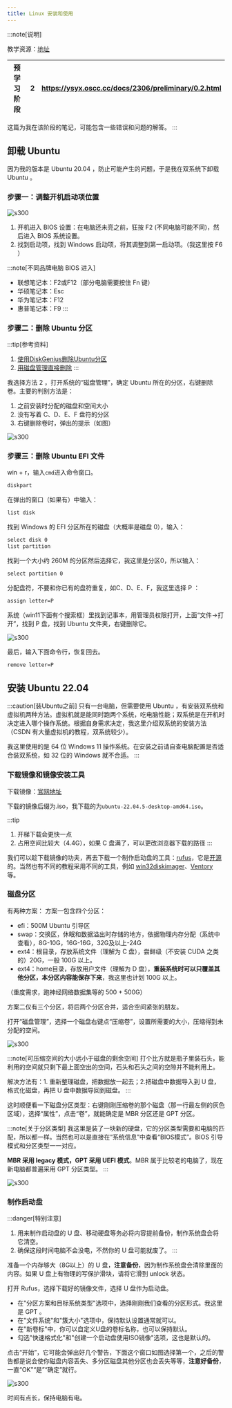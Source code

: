 ```yaml
---
title: Linux 安装和使用
---
```


:::note[说明]

教学资源：[地址](https://ysyx.oscc.cc/docs/#%E6%95%99%E5%AD%A6%E8%B5%84%E6%BA%90)

| 预学习阶段 | 2 | https://ysyx.oscc.cc/docs/2306/preliminary/0.2.html |
| --- | --- | --- |

这篇为我在该阶段的笔记，可能包含一些错误和问题的解答。
:::

## 卸载 Ubuntu

因为我的版本是 Ubuntu 20.04 ，防止可能产生的问题，于是我在双系统下卸载 Ubuntu 。

### 步骤一：调整开机启动项位置

![s300](../../../../assets/images/2ysyx1.jpg)

1. 开机进入 BIOS 设置：在电脑还未亮之前，狂按 F2 (不同电脑可能不同)，然后进入 BIOS 系统设置。
2. 找到启动项，找到 Windows 启动项，将其调整到第一启动项。（我这里按 F6 ）

:::note[不同品牌电脑 BIOS 进入]
- 联想笔记本：F2或F12（部分电脑需要按住 Fn 键）
- 华硕笔记本：Esc
- 华为笔记本：F12
- 惠普笔记本：F9
:::

### 步骤二：删除 Ubuntu 分区

:::tip[参考资料]
1. [使用DiskGenius删除Ubuntu分区](https://blog.csdn.net/qq_42257666/article/details/120721561)
2. [用磁盘管理直接删除](https://blog.csdn.net/m0_69251699/article/details/128874906)
:::

我选择方法 2 ，打开系统的“磁盘管理”，确定 Ubuntu 所在的分区，右键删除卷。主要的判别方法是：
1. 之前安装时分配的磁盘和空间大小
2. 没有写着 C、D、E、F 盘符的分区
3. 右键删除卷时，弹出的提示（如图）

![s300](../../../../assets/images/2ysyx2.png)

### 步骤三：删除 Ubuntu EFI 文件

win + r，输入`cmd`进入命令窗口。

```cmd
diskpart
```

在弹出的窗口（如果有）中输入：

```cmd
list disk
```

找到 Windows 的 EFI 分区所在的磁盘（大概率是磁盘 0），输入：

```cmd
select disk 0
list partition
```
找到一个大小约 260M 的分区然后选择它，我这里是分区0，所以输入：

```cmd
select partition 0
```

分配盘符，不要和你已有的盘符重复，如C、D、E、F，我这里选择 P ：

```cmd
assign letter=P
```

系统（win11下面有个搜索框）里找到记事本，用管理员权限打开，上面“文件->打开”，找到 P 盘，找到 Ubuntu 文件夹，右键删除它。

![s300](../../../../assets/images/2ysyx3.png)

最后，输入下面命令行，恢复回去。

```cmd
remove letter=P
```

## 安装 Ubuntu 22.04

:::caution[装Ubuntu之前]
只有一台电脑，但需要使用 Ubuntu ，有安装双系统和虚拟机两种方法。虚拟机就是能同时跑两个系统，吃电脑性能；双系统是在开机时决定进入哪个操作系统。根据自身需求决定，我这里介绍双系统的安装方法（CSDN 有大量虚拟机的教程，双系统较少）。

我这里使用的是 64 位 Windows 11 操作系统。在安装之前请自查电脑配置是否适合装双系统，如 32 位的 Windows 就不合适。
:::

### 下载镜像和镜像安装工具

下载镜像：[官网地址](https://releases.ubuntu.com/jammy/)

下载的镜像后缀为.iso，我下载的为`ubuntu-22.04.5-desktop-amd64.iso`。

:::tip
1. 开梯下载会更快一点
2. 占用空间比较大（4.4G），如果 C 盘满了，可以更改浏览器下载的路径
:::

我们可以趁下载镜像的功夫，再去下载一个制作启动盘的工具：[rufus](https://rufus.ie/zh/)，它是[开源](https://github.com/pbatard/rufus/releases/tag/v4.5)的。当然也有不同的教程采用不同的工具，例如 [win32diskimager](https://www.bilibili.com/video/BV1554y1n7zv/)、[Ventory](https://blog.csdn.net/qq_59001382/article/details/142951549)等。

### 磁盘分区

有两种方案：
方案一包含四个分区：
- efi：500M Ubuntu 引导区
- swap：交换区，休眠和数据溢出时存储的地方，依据物理内存分配（系统中查看），8G-10G，16G-16G，32G及以上-24G
- ext4：根目录，存放系统文件（理解为 C 盘），尝鲜级（不安装 CUDA 之类的）20G，一般 100G 以上。
- ext4：home目录，存放用户文件（理解为 D 盘），**重装系统时可以只覆盖其他分区，本分区内容能保存下来**，我这里也计划 100G 以上。

（重度需求，跑神经网络数据集等的 500 + 500G）

方案二仅有三个分区，将后两个分区合并，适合空间紧张的朋友。

打开“磁盘管理”，选择一个磁盘右键点“压缩卷”，设置所需要的大小，压缩得到未分配的空间。

![s300](../../../../assets/images/2ysyx4.png)

:::note[可压缩空间的大小远小于磁盘的剩余空间]
打个比方就是瓶子里装石头，能利用的空间就只剩下最上面空出的空间，石头和石头之间的空隙并不能利用上。

解决方法有：1. 重新整理磁盘，把数据放一起去；2.把磁盘中数据导入到 U 盘，格式化磁盘，再把 U 盘中数据导回到磁盘。
:::

这时顺便看一下磁盘分区类型：右键刚刚压缩卷的那个磁盘（那一行最左侧的灰色区域），选择“属性”，点击“卷”，就能确定是 MBR 分区还是 GPT 分区。

:::note[关于分区类型]
我这里是装了一块新的硬盘，它的分区类型需要和电脑的匹配，所以都一样。当然也可以是直接在“系统信息”中查看“BIOS模式”。BIOS 引导模式和分区类型一一对应。

**MBR 采用 legacy 模式，GPT 采用 UEFI 模式**。MBR 属于比较老的电脑了，现在新电脑都普遍采用 GPT 分区类型。 
:::

![s300](../../../../assets/images/2ysyx5.png)

### 制作启动盘

:::danger[特别注意]
1. 用来制作启动盘的 U 盘、移动硬盘等务必将内容提前备份，制作系统盘会将它清空。
2. 确保这段时间电脑不会没电，不然你的 U 盘可能就废了。
:::

准备一个内存够大（8G以上）的 U 盘，**注意备份**，因为制作系统盘会清除里面的内容。如果 U 盘上有物理的写保护滑块，请将它滑到 unlock 状态。

打开 Rufus，选择下载好的镜像文件，选择 U 盘作为启动盘。
- 在"分区方案和目标系统类型"选项中，选择刚刚我们查看的分区形式。我这里是 GPT 。
- 在"文件系统"和"簇大小"选项中，保持默认设置通常就可以。
- 在"新卷标"中，你可以自定义U盘的卷标名称，也可以保持默认。
- 勾选"快速格式化"和"创建一个启动盘使用ISO镜像"选项，这也是默认的。

点击“开始”，它可能会弹出好几个警告，下面这个窗口如图选择第一个，之后的警告都是说会使你磁盘内容丢失、多分区磁盘其他分区也会丢失等等，**注意好备份**，一直“OK”“是”“确定”就行。

![s300](../../../../assets/images/2ysyx6.png)

时间有点长，保持电脑有电。


<LinkCard title="项目首页" description="一生一芯跟学笔记" href="../ysyx" />
<CardGrid>
<LinkCard title="上一篇" description="预学习1：如何科学地提问" href="../ysyx" />
</CardGrid>